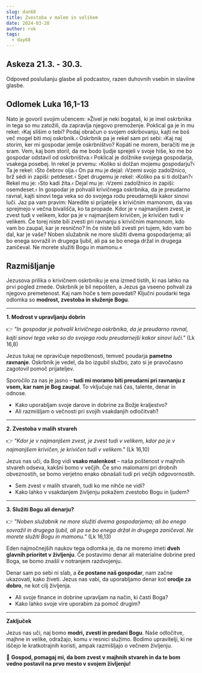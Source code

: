 ```yaml
---
slug: dan68
title: Zvestoba v malem in velikem
date: 2024-03-28
author: rok
tags:
  - day68
---
```


## Askeza 21.3. - 30.3.

Odpoved poslušanju glasbe ali podcastov, razen duhovnih vsebin in slavilne glasbe.

## Odlomek Luka 16,1-13

Nato je govoril svojim učencem: »Živel je neki bogataš, ki je imel oskrbnika in tega so mu zatožili, da zapravlja njegovo premoženje. Poklical ga je in mu rekel: ›Kaj slišim o tebi? Podaj obračun o svojem oskrbovanju, kajti ne boš več mogel biti moj oskrbnik.‹ Oskrbnik pa je rekel sam pri sebi: ›Kaj naj storim, ker mi gospodar jemlje oskrbništvo? Kopáti ne morem, beračiti me je sram. Vem, kaj bom storil, da me bodo ljudje sprejeli v svoje hiše, ko me bo gospodar odstavil od oskrbništva.‹ Poklical je dolžnike svojega gospodarja, vsakega posebej. In rekel je prvemu: ›Koliko si dolžan mojemu gospodarju?‹ Ta je rekel: ›Sto čebrov olja.‹ On pa mu je dejal: ›Vzemi svojo zadolžnico, brž sédi in zapiši: petdeset.‹ Spet drugemu je rekel: ›Koliko pa si ti dolžan?‹ Rekel mu je: ›Sto kadi žita.‹ Dejal mu je: ›Vzemi zadolžnico in zapiši: osemdeset.‹ In gospodar je pohvalil krivičnega oskrbnika, da je preudarno ravnal, kajti sinovi tega veka so do svojega rodu preudarnejši kakor sinovi luči. Jaz pa vam pravim: Naredite si prijatelje s krivičnim mamonom, da vas sprejmejo v večna bivališča, ko ta propade. Kdor je v najmanjšem zvest, je zvest tudi v velikem, kdor pa je v najmanjšem krivičen, je krivičen tudi v velikem. Če torej niste bili zvesti pri ravnanju s krivičnim mamonom, kdo vam bo zaupal, kar je resnično? In če niste bili zvesti pri tujem, kdo vam bo dal, kar je vaše? Noben služabnik ne more služiti dvema gospodarjema; ali bo enega sovražil in drugega ljubil, ali pa se bo enega držal in drugega zaničeval. Ne morete služiti Bogu in mamonu.«

## Razmišljanje

Jezusova prilika o krivičnem oskrbniku je ena izmed tistih, ki nas lahko na prvi pogled zmede. Oskrbnik je bil nepošten, a Jezus ga vseeno pohvali za njegovo premetenost. Kaj nam hoče s tem povedati? Ključni poudarki tega odlomka so **modrost, zvestoba in služenje Bogu**.

---

**1. Modrost v upravljanju dobrin**

👉 _"In gospodar je pohvalil krivičnega oskrbnika, da je preudarno ravnal, kajti sinovi tega veka so do svojega rodu preudarnejši kakor sinovi luči."_ (Lk 16,8)

Jezus tukaj ne opravičuje nepoštenosti, temveč poudarja **pametno ravnanje**. Oskrbnik je vedel, da bo izgubil službo, zato si je pravočasno zagotovil pomoč prijateljev.

Sporočilo za nas je jasno – **tudi mi moramo biti preudarni pri ravnanju z vsem, kar nam je Bog zaupal**. To vključuje naš čas, talente, denar in odnose.

- Kako uporabljam svoje darove in dobrine za Božje kraljestvo?
- Ali razmišljam o večnosti pri svojih vsakdanjih odločitvah?

---

**2. Zvestoba v malih stvareh**

👉 _"Kdor je v najmanjšem zvest, je zvest tudi v velikem, kdor pa je v najmanjšem krivičen, je krivičen tudi v velikem."_ (Lk 16,10)

Jezus nas uči, da Bog vidi **vsako malenkost** – naša poštenost v majhnih stvareh odseva, kakšni bomo v večjih. Če smo malomarni pri drobnih obveznostih, se bomo verjetno enako obnašali tudi pri večjih odgovornostih.

- Sem zvest v malih stvareh, tudi ko me nihče ne vidi?
- Kako lahko v vsakdanjem življenju pokažem zvestobo Bogu in ljudem?

---

**3. Služiti Bogu ali denarju?**

👉 _"Noben služabnik ne more služiti dvema gospodarjema; ali bo enega sovražil in drugega ljubil, ali pa se bo enega držal in drugega zaničeval. Ne morete služiti Bogu in mamonu."_ (Lk 16,13)

Eden najmočnejših naukov tega odlomka je, da ne moremo imeti **dveh glavnih prioritet v življenju**. Če postavimo denar ali materialne dobrine pred Boga, se bomo znašli v notranjem razdvojenju.

Denar sam po sebi ni slab, a **če postane naš gospodar**, nam začne ukazovati, kako živeti. Jezus nas vabi, da uporabljamo denar kot **orodje za dobro**, ne kot cilj življenja.

- Ali svoje finance in dobrine upravljam na način, ki časti Boga?
- Kako lahko svoje vire uporabim za pomoč drugim?

---

**Zaključek**

Jezus nas uči, naj bomo **modri, zvesti in predani Bogu**. Naše odločitve, majhne in velike, odražajo, komu v resnici služimo. Bodimo upravitelji, ki ne iščejo le kratkotrajnih koristi, ampak razmišljajo o večnem življenju.

🙏 **Gospod, pomagaj mi, da bom zvest v majhnih stvareh in da te bom vedno postavil na prvo mesto v svojem življenju!**
